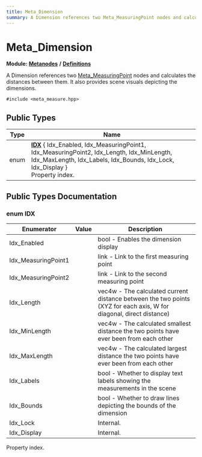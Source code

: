 ```yaml
---
title: Meta_Dimension
summary: A Dimension references two Meta_MeasuringPoint nodes and calculates the distances between them. It also provides scene visuals depicting the dimensions. 
---
```


# Meta_Dimension

**Module:** **[Metanodes](../../modules/metanodes/index.mdx)** **/** **[Definitions](../../modules/metanodes/definitions.mdx)**

A Dimension references two [Meta_MeasuringPoint](../metanodes/meta-measuring-point.mdx) nodes and calculates the distances between them. It also provides scene visuals depicting the dimensions. 

`#include <meta_measure.hpp>`

## Public Types

| Type           | Name           |
| -------------- | -------------- |
| enum| **[IDX](#enum-idx)** \{ Idx_Enabled, Idx_MeasuringPoint1, Idx_MeasuringPoint2, Idx_Length, Idx_MinLength, Idx_MaxLength, Idx_Labels, Idx_Bounds, Idx_Lock, Idx_Display \}<br />Property index.  |

## Public Types Documentation

### enum IDX

| Enumerator | Value | Description |
| ---------- | ----- | ----------- |
| Idx_Enabled | | bool - Enables the dimension display   |
| Idx_MeasuringPoint1 | | link - Link to the first measuring point   |
| Idx_MeasuringPoint2 | | link - Link to the second measuring point   |
| Idx_Length | | vec4w - The calculated current distance between the two points (XYZ for each axis, W for diagonal, direct distance)   |
| Idx_MinLength | | vec4w - The calculated smallest distance the two points have ever been from each other   |
| Idx_MaxLength | | vec4w - The calculated largest distance the two points have ever been from each other   |
| Idx_Labels | | bool - Whether to display text labels showing the measurements in the scene   |
| Idx_Bounds | | bool - Whether to draw lines depicting the bounds of the dimension   |
| Idx_Lock | | Internal.   |
| Idx_Display | | Internal.   |

Property index. 
